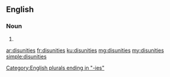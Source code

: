 ==English==

===Noun===
{{head|en|plural}}

# {{plural of|disunity|lang=en}}

[[Category:English plurals ending in "-ies"]]

[[ar:disunities]]
[[fr:disunities]]
[[ku:disunities]]
[[mg:disunities]]
[[my:disunities]]
[[simple:disunities]]